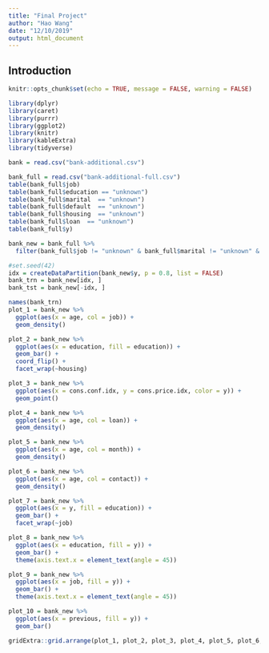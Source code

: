 ```yaml
---
title: "Final Project"
author: "Hao Wang"
date: "12/10/2019"
output: html_document
---
```


## Introduction

```r
knitr::opts_chunk$set(echo = TRUE, message = FALSE, warning = FALSE)
```

```r
library(dplyr)
library(caret)
library(purrr)
library(ggplot2)
library(knitr)
library(kableExtra)
library(tidyverse)
```

```r
bank = read.csv("bank-additional.csv")
```

```r
bank_full = read.csv("bank-additional-full.csv")
table(bank_full$job)
table(bank_full$education == "unknown")
table(bank_full$marital  == "unknown")
table(bank_full$default  == "unknown")
table(bank_full$housing  == "unknown")
table(bank_full$loan  == "unknown")
table(bank_full$y)
```

```r
bank_new = bank_full %>% 
  filter(bank_full$job != "unknown" & bank_full$marital != "unknown" & bank_full$education != "unknown" & bank_full$loan != "unknown" & bank_full$housing != "unknown")
```

```r
#set.seed(42)
idx = createDataPartition(bank_new$y, p = 0.8, list = FALSE)
bank_trn = bank_new[idx, ]
bank_tst = bank_new[-idx, ]
```

```r
names(bank_trn)
plot_1 = bank_new %>%
  ggplot(aes(x = age, col = job)) + 
  geom_density()

plot_2 = bank_new %>%
  ggplot(aes(x = education, fill = education)) + 
  geom_bar() + 
  coord_flip() +
  facet_wrap(~housing)

plot_3 = bank_new %>%
  ggplot(aes(x = cons.conf.idx, y = cons.price.idx, color = y)) + 
  geom_point()

plot_4 = bank_new %>%
  ggplot(aes(x = age, col = loan)) + 
  geom_density()

plot_5 = bank_new %>%
  ggplot(aes(x = age, col = month)) + 
  geom_density()

plot_6 = bank_new %>%
  ggplot(aes(x = age, col = contact)) + 
  geom_density()

plot_7 = bank_new %>%
  ggplot(aes(x = y, fill = education)) + 
  geom_bar() + 
  facet_wrap(~job)

plot_8 = bank_new %>%
  ggplot(aes(x = education, fill = y)) + 
  geom_bar() +
  theme(axis.text.x = element_text(angle = 45))

plot_9 = bank_new %>%
  ggplot(aes(x = job, fill = y)) + 
  geom_bar() +
  theme(axis.text.x = element_text(angle = 45))

plot_10 = bank_new %>%
  ggplot(aes(x = previous, fill = y)) + 
  geom_bar()


```

```r
gridExtra::grid.arrange(plot_1, plot_2, plot_3, plot_4, plot_5, plot_6, plot_7, plot_8, plot_9, plot_10)
```
